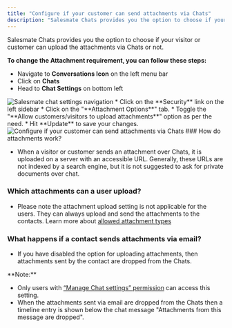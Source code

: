 ```yaml
---
title: "Configure if your customer can send attachments via Chats"
description: "Salesmate Chats provides you the option to choose if your visitor or customer can upload the attachments via Chats or not...."
---
```


Salesmate Chats provides you the option to choose if your visitor or customer can upload the attachments via Chats or not.

**To change the Attachment requirement, you can follow these steps:**

*   Navigate to **Conversations Icon** on the left menu bar
*   Click on **Chats**
*   Head to **Chat Settings** on bottom left

<img src="images/003-salesmate-chat-settings-navigation-31701769240857.png" alt="Salesmate chat settings navigation" />
*   Click on the **Security** link on the left sidebar
*   Click on the "**Attachment Options**" tab.
*   Toggle the "**Allow customers/visitors to upload attachments**" option as per the need.
*   Hit **Update** to save your changes.

<img src="images/004-configure-if-your-customer-can-send-attachments-via-chats-31702012456985.png" alt="Configure if your customer can send attachments via Chats" />
### How do attachments work?

*   When a visitor or customer sends an attachment over Chats, it is uploaded on a server with an accessible URL. Generally, these URLs are not indexed by a search engine, but it is not suggested to ask for private documents over chat.

### Which attachments can a user upload?

*   Please note the attachment upload setting is not applicable for the users. They can always upload and send the attachments to the contacts. Learn more about [allowed attachment types](https://support.salesmate.io/hc/en-us/articles/360059349132)

### What happens if a contact sends attachments via email?

*   If you have disabled the option for uploading attachments, then attachments sent by the contact are dropped from the Chats.

<Note>
**Note:**

*   Only users with [“Manage Chat settings” permission](https://support.salesmate.io/hc/en-us/articles/360058438992) can access this setting.
*   When the attachments sent via email are dropped from the Chats then a timeline entry is shown below the chat message "Attachments from this message are dropped".


</Note>